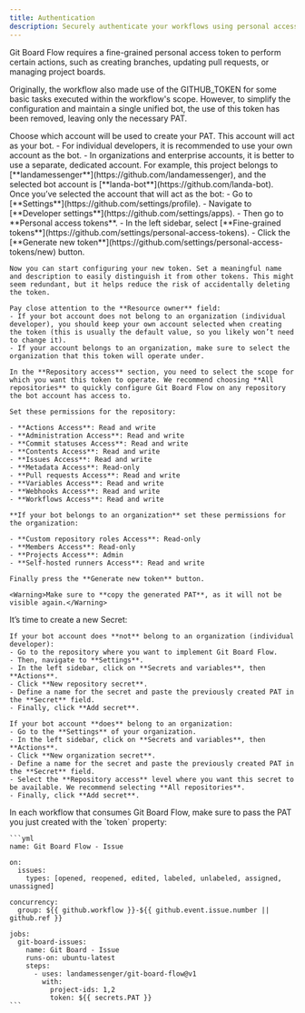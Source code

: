 ```yaml
---
title: Authentication
description: Securely authenticate your workflows using personal access tokens (PATs).
---
```


Git Board Flow requires a fine-grained personal access token to perform certain actions, such as creating branches, updating pull requests, or managing project boards.

<Info>Originally, the workflow also made use of the GITHUB_TOKEN for some basic tasks executed within the workflow's scope. However, to simplify the configuration and maintain a single unified bot, the use of this token has been removed, leaving only the necessary PAT.</Info>

<Steps>
  <Step title="Who is the bot?">
    Choose which account will be used to create your PAT. This account will act as your bot.
    - For individual developers, it is recommended to use your own account as the bot.
    - In organizations and enterprise accounts, it is better to use a separate, dedicated account. For example, this project belongs to [**landamessenger**](https://github.com/landamessenger), and the selected bot account is [**landa-bot**](https://github.com/landa-bot).
  </Step>
  
  <Step title="Create the PAT">
    Once you’ve selected the account that will act as the bot:
    - Go to [**Settings**](https://github.com/settings/profile).
    - Navigate to [**Developer settings**](https://github.com/settings/apps).
    - Then go to **Personal access tokens**.
    - In the left sidebar, select [**Fine-grained tokens**](https://github.com/settings/personal-access-tokens).
    - Click the [**Generate new token**](https://github.com/settings/personal-access-tokens/new) button.
    
    Now you can start configuring your new token. Set a meaningful name and description to easily distinguish it from other tokens. This might seem redundant, but it helps reduce the risk of accidentally deleting the token.

    Pay close attention to the **Resource owner** field:
    - If your bot account does not belong to an organization (individual developer), you should keep your own account selected when creating the token (this is usually the default value, so you likely won’t need to change it).
    - If your account belongs to an organization, make sure to select the organization that this token will operate under. 

    In the **Repository access** section, you need to select the scope for which you want this token to operate. We recommend choosing **All repositories** to quickly configure Git Board Flow on any repository the bot account has access to.

    Set these permissions for the repository:

    - **Actions Access**: Read and write
    - **Administration Access**: Read and write
    - **Commit statuses Access**: Read and write
    - **Contents Access**: Read and write
    - **Issues Access**: Read and write
    - **Metadata Access**: Read-only
    - **Pull requests Access**: Read and write
    - **Variables Access**: Read and write
    - **Webhooks Access**: Read and write
    - **Workflows Access**: Read and write

    **If your bot belongs to an organization** set these permissions for the organization:

    - **Custom repository roles Access**: Read-only
    - **Members Access**: Read-only
    - **Projects Access**: Admin
    - **Self-hosted runners Access**: Read and write

    Finally press the **Generate new token** button.

    <Warning>Make sure to **copy the generated PAT**, as it will not be visible again.</Warning>
  </Step>

  <Step title="Create the secret">
    It’s time to create a new Secret:

    If your bot account does **not** belong to an organization (individual developer):
    - Go to the repository where you want to implement Git Board Flow.
    - Then, navigate to **Settings**.
    - In the left sidebar, click on **Secrets and variables**, then **Actions**.
    - Click **New repository secret**.
    - Define a name for the secret and paste the previously created PAT in the **Secret** field.
    - Finally, click **Add secret**.

    If your bot account **does** belong to an organization:
    - Go to the **Settings** of your organization.
    - In the left sidebar, click on **Secrets and variables**, then **Actions**.
    - Click **New organization secret**.
    - Define a name for the secret and paste the previously created PAT in the **Secret** field.
    - Select the **Repository access** level where you want this secret to be available. We recommend selecting **All repositories**.
    - Finally, click **Add secret**.
  </Step>
  <Step title="Consume the token">
    In each workflow that consumes Git Board Flow, make sure to pass the PAT you just created with the `token` property:

    ```yml
    name: Git Board Flow - Issue

    on:
      issues:
        types: [opened, reopened, edited, labeled, unlabeled, assigned, unassigned]

    concurrency:
      group: ${{ github.workflow }}-${{ github.event.issue.number || github.ref }}

    jobs:
      git-board-issues:
        name: Git Board - Issue
        runs-on: ubuntu-latest
        steps:
          - uses: landamessenger/git-board-flow@v1
            with:
              project-ids: 1,2
              token: ${{ secrets.PAT }}
    ```
  </Step>
</Steps>